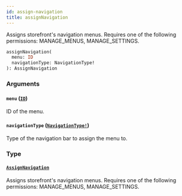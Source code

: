 ```yaml
---
id: assign-navigation
title: assignNavigation
---
```


Assigns storefront's navigation menus. Requires one of the following permissions: MANAGE_MENUS, MANAGE_SETTINGS.

```graphql
assignNavigation(
  menu: ID
  navigationType: NavigationType!
): AssignNavigation

```

### Arguments

#### `menu` ([`ID`](../../../developer/api-reference/scalars/id))

ID of the menu.

#### `navigationType` ([`NavigationType!`](../../../developer/api-reference/enums/navigation-type))

Type of the navigation bar to assign the menu to.

### Type

#### [`AssignNavigation`](../../../developer/api-reference/objects/assign-navigation)

Assigns storefront's navigation menus. Requires one of the following permissions: MANAGE_MENUS, MANAGE_SETTINGS.
